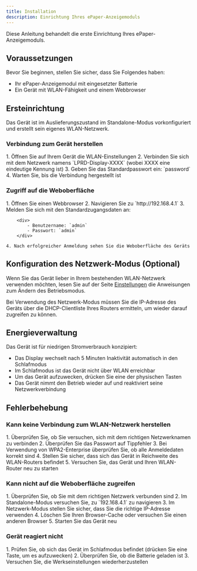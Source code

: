 ```yaml
---
title: Installation
description: Einrichtung Ihres ePaper-Anzeigemoduls
---
```



Diese Anleitung behandelt die erste Einrichtung Ihres ePaper-Anzeigemoduls.

## Voraussetzungen

Bevor Sie beginnen, stellen Sie sicher, dass Sie Folgendes haben:

- Ihr ePaper-Anzeigemodul mit eingesetzter Batterie
- Ein Gerät mit WLAN-Fähigkeit und einem Webbrowser

## Ersteinrichtung

Das Gerät ist im Auslieferungszustand im Standalone-Modus vorkonfiguriert und erstellt sein eigenes WLAN-Netzwerk.

### Verbindung zum Gerät herstellen

<Steps>
    1. Öffnen Sie auf Ihrem Gerät die WLAN-Einstellungen
    2. Verbinden Sie sich mit dem Netzwerk namens `LPRD-Display-XXXX` (wobei XXXX eine eindeutige Kennung ist)
    3. Geben Sie das Standardpasswort ein: `password`
    4. Warten Sie, bis die Verbindung hergestellt ist
</Steps>

### Zugriff auf die Weboberfläche

<Steps>
    1. Öffnen Sie einen Webbrowser
    2. Navigieren Sie zu `http://192.168.4.1`
    3. Melden Sie sich mit den Standardzugangsdaten an:

        <div>
            - Benutzername: `admin`
            - Passwort: `admin`
        </div>

    4. Nach erfolgreicher Anmeldung sehen Sie die Weboberfläche des Geräts
</Steps>

## Konfiguration des Netzwerk-Modus (Optional)

Wenn Sie das Gerät lieber in Ihrem bestehenden WLAN-Netzwerk verwenden möchten, lesen Sie auf der Seite [Einstellungen](../../settings) die Anweisungen zum Ändern des Betriebsmodus.

Bei Verwendung des Netzwerk-Modus müssen Sie die IP-Adresse des Geräts über die DHCP-Clientliste Ihres Routers ermitteln, um wieder darauf zugreifen zu können.

## Energieverwaltung

Das Gerät ist für niedrigen Stromverbrauch konzipiert:

- Das Display wechselt nach 5 Minuten Inaktivität automatisch in den Schlafmodus
- Im Schlafmodus ist das Gerät nicht über WLAN erreichbar
- Um das Gerät aufzuwecken, drücken Sie eine der physischen Tasten
- Das Gerät nimmt den Betrieb wieder auf und reaktiviert seine Netzwerkverbindung

## Fehlerbehebung

### Kann keine Verbindung zum WLAN-Netzwerk herstellen

<Steps>
    1. Überprüfen Sie, ob Sie versuchen, sich mit dem richtigen Netzwerknamen zu verbinden
    2. Überprüfen Sie das Passwort auf Tippfehler
    3. Bei Verwendung von WPA2-Enterprise überprüfen Sie, ob alle Anmeldedaten korrekt sind
    4. Stellen Sie sicher, dass sich das Gerät in Reichweite des WLAN-Routers befindet
    5. Versuchen Sie, das Gerät und Ihren WLAN-Router neu zu starten
</Steps>

### Kann nicht auf die Weboberfläche zugreifen

<Steps>
    1. Überprüfen Sie, ob Sie mit dem richtigen Netzwerk verbunden sind
    2. Im Standalone-Modus versuchen Sie, zu `192.168.4.1` zu navigieren
    3. Im Netzwerk-Modus stellen Sie sicher, dass Sie die richtige IP-Adresse verwenden
    4. Löschen Sie Ihren Browser-Cache oder versuchen Sie einen anderen Browser
    5. Starten Sie das Gerät neu
</Steps>

### Gerät reagiert nicht

<Steps>
    1. Prüfen Sie, ob sich das Gerät im Schlafmodus befindet (drücken Sie eine Taste, um es aufzuwecken)
    2. Überprüfen Sie, ob die Batterie geladen ist
    3. Versuchen Sie, die Werkseinstellungen wiederherzustellen
</Steps>
